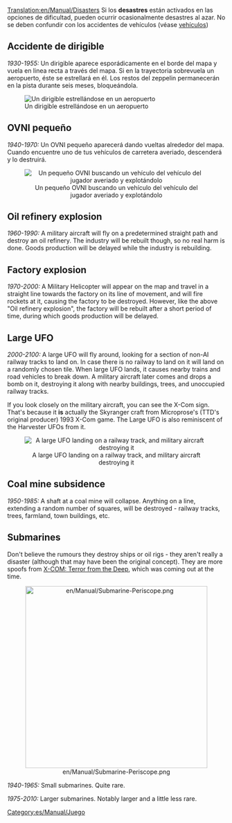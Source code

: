 [[Translation:en/Manual/Disasters]]
{{es/Traducción|en/Manual/Disasters|50}}
{{es/Manual/Tabla de contenido}}
Si los '''desastres''' están activados en las opciones de dificultad, pueden ocurrir ocasionalmente desastres al azar. No se deben confundir con los accidentes de vehículos (véase [[es/Manual/Vehículos|vehículos]])
== Accidente de dirigible ==
''1930-1955:''
Un dirigible aparece esporádicamente en el borde del mapa y vuela en linea recta a través del mapa. Si en la trayectoria sobrevuela un aeropuerto, éste se estrellará en él. Los restos del zeppelin permanecerán en la pista durante seis meses, bloqueándola.

[[File:en/Manual/Zeppelin.png|center|frame|Un dirigible estrellándose en un aeropuerto]]

== OVNI pequeño ==
''1940-1970:''
Un OVNI pequeño aparecerá dando vueltas alrededor del mapa. Cuando encuentre uno de tus vehículos de carretera averiado, descenderá y lo destruirá.

<center>[[File:en/Manual/Smallufo.png|center|frame|Un pequeño OVNI buscando un vehículo del vehículo del jugador averiado y explotándolo]]</center>

== Oil refinery explosion==
''1960-1990:''
A military aircraft will fly on a predetermined straight path and destroy an oil refinery. The industry will be rebuilt though, so no real harm is done. Goods production will be delayed while the industry is rebuilding.

== Factory explosion ==
''1970-2000:''
A Military Helicopter will appear on the map and travel in a straight line towards the factory on its line of movement, and will fire rockets at it, causing the factory to be destroyed. However, like the above "Oil refinery explosion", the factory will be rebuilt after a short period of time, during which goods production will be delayed.

== Large UFO ==
''2000-2100:''
A large UFO will fly around, looking for a section of non-AI railway tracks to land on. In case there is no railway to land on it will land on a randomly chosen tile. When large UFO lands, it causes nearby trains and road vehicles to break down. A military aircraft later comes and drops a bomb on it, destroying it along with nearby buildings, trees, and unoccupied railway tracks.

If you look closely on the military aircraft, you can see the X-Com sign. That's because it '''is''' actually the Skyranger craft from Microprose's (TTD's original producer) 1993 X-Com game. The Large UFO is also reminiscent of the Harvester UFOs from it.

<center>[[File:en/Manual/Largeufo.png|center|frame|A large UFO landing on a railway track, and military aircraft destroying it]]</center>

== Coal mine subsidence ==
''1950-1985:''
A shaft at a coal mine will collapse. Anything on a line, extending a random number of squares, will be destroyed - railway tracks, trees, farmland, town buildings, etc.

== Submarines ==
Don't believe the rumours they destroy ships or oil rigs - they aren't really a disaster (although that may have been the original concept). They are more spoofs from [http://en.wikipedia.org/wiki/X-COM:_Terror_from_the_Deep X-COM: Terror from the Deep], which was coming out at the time.

<center>[[File:en/Manual/Submarine-Periscope.png|center|420px]]</center>

''1940-1965:'' Small submarines. Quite rare.

''1975-2010:'' Larger submarines. Notably larger and a little less rare.

[[Category:es/Manual/Juego]]